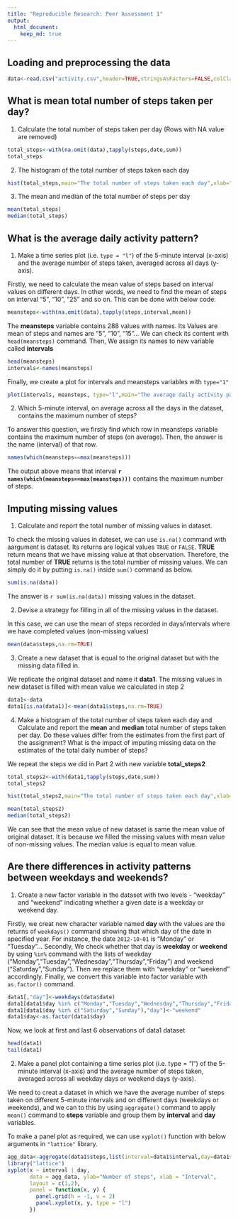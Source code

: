 ```yaml
---
title: "Reproducible Research: Peer Assessment 1"
output: 
  html_document:
    keep_md: true
---
```



## Loading and preprocessing the data


```r
data<-read.csv("activity.csv",header=TRUE,stringsAsFactors=FALSE,colClasses=c("integer","Date","integer"))

```


## What is mean total number of steps taken per day?

1. Calculate the total number of steps taken per day (Rows with NA value are removed)
``` r
total_steps<-with(na.omit(data),tapply(steps,date,sum))
total_steps
```

2. The histogram of the total number of steps taken each day

```r
hist(total_steps,main="The total number of steps taken each day",xlab="Number of steps")
```

3. The mean and median of the total number of steps per day
``` r
mean(total_steps)
median(total_steps)
```



## What is the average daily activity pattern?


1. Make a time series plot (i.e. `type = "l"`) of the 5-minute interval (x-axis) and the average number of steps taken, averaged across all days (y-axis).

Firstly, we need to calculate the mean value of steps based on interval values on different days. In other words, we need to find the mean of steps on interval "5", "10", "25" and so on. This can be done with below code:

```r
meansteps<-with(na.omit(data),tapply(steps,interval,mean))

```
The **meansteps** variable contains 288 values with names. Its Values are mean of steps and names are "5", "10", "15"... We can check its content with `head(meansteps)` command. Then, We assign its names to new variable called **intervals**

```r
head(meansteps)
intervals<-names(meansteps)
```
Finally, we create a plot for intervals and meansteps variables with `type="1"`

```r
plot(intervals, meansteps, type="l",main="The average daily activity pattern",ylab="Average number of steps",xlab="5-minute interval")
```

2. Which 5-minute interval, on average across all the days in the dataset, contains the maximum number of steps?

To answer this question, we firstly find which row in meansteps variable contains the maximum number of steps (on average). Then, the answer is the name (interval) of that row.

```r
names(which(meansteps==max(meansteps)))
```

The output above means that interval **`r names(which(meansteps==max(meansteps)))`** contains the maximum number of steps.

## Imputing missing values


1. Calculate and report the total number of missing values in dataset.

To check the missing values in dateset, we can use `is.na()` command with aargument is dataset. Its returns are logical values `TRUE` or `FALSE`. **TRUE** return means that we have missing value at that observation. Therefore, the total number of **TRUE** returns is the total number of missing values. We can simply do it by putting `is.na()` inside `sum()` command as below. 

```r
sum(is.na(data))
```
The answer is `r sum(is.na(data))` missing values in the dataset.

2. Devise a strategy for filling in all of the missing values in the dataset.

In this case, we can use the mean of steps recorded in days/intervals where we have completed values (non-missing values)

```r
mean(data$steps,na.rm=TRUE)
```

3. Create a new dataset that is equal to the original dataset but with the missing data filled in.

We replicate the original dataset and name it **data1**. The missing values in new dataset is filled with mean value we calculated in step 2
```r
data1<-data
data1[is.na(data1)]<-mean(data1$steps,na.rm=TRUE)
```

4. Make a histogram of the total number of steps taken each day and Calculate and report the **mean** and **median** total number of steps taken per day. Do these values differ from the estimates from the first part of the assignment? What is the impact of imputing missing data on the estimates of the total daily number of steps?

We repeat the steps we did in Part 2 with new variable **total_steps2**

```r
total_steps2<-with(data1,tapply(steps,date,sum))
total_steps2

hist(total_steps2,main="The total number of steps taken each day",xlab="Number of steps")
```

```r
mean(total_steps2)
median(total_steps2)
```
We can see that the mean value of new dataset is same the mean value of original dataset. It is because we filled the missing values with mean value of non-missing values. The median value is equal to mean value.

## Are there differences in activity patterns between weekdays and weekends?


1. Create a new factor variable in the dataset with two levels - "weekday" and "weekend" indicating whether a given date is a weekday or weekend day.

Firstly, we creat new character variable named **day** with the values are the returns of `weekdays()` command showing that which day of the date in specified year. For instance, the date `2012-10-01` is "Monday" or "Tuesday"... Secondly, We check whether that day is **weekday** or **weekend** by using `%in%` command with the lists of weekday ("Monday","Tuesday","Wednesday","Thursday","Friday") and weekend ("Saturday","Sunday"). Then we replace them with "weekday" or "weekend" accordingly. Finally, we convert this variable into factor variable with `as.factor()` command.

```r
data1[,"day"]<-weekdays(data$date)
data1[data1$day %in% c("Monday","Tuesday","Wednesday","Thursday","Friday"),"day"]<-"weekday"
data1[data1$day %in% c("Saturday","Sunday"),"day"]<-"weekend"
data1$day<-as.factor(data1$day)
```
Now, we look at first and last 6 observations of data1 dataset

```r
head(data1)
tail(data1)
```

2. Make a panel plot containing a time series plot (i.e. type = "l") of the 5-minute interval (x-axis) and the average number of steps taken, averaged across all weekday days or weekend days (y-axis).

We need to creat a dataset in which we have the average number of steps taken on different 5-minute intervals and on different days (weekdays or weekends), and we can to this by using `aggragate()` command to apply `mean()` command to **steps** variable and group them by **interval** and **day** variables.

To make a panel plot as required, we can use `xyplot()` function with below arguments in `"lattice"` library.


```r
agg_data<-aggregate(data1$steps,list(interval=data1$interval,day=data1$day),mean)
library("lattice")
xyplot(x ~ interval | day,
       data = agg_data, ylab="Number of steps", xlab = "Interval",
       layout = c(1,2),
       panel = function(x, y) {
         panel.grid(h = -1, v = 2)
         panel.xyplot(x, y, type = "l")
       })
```



